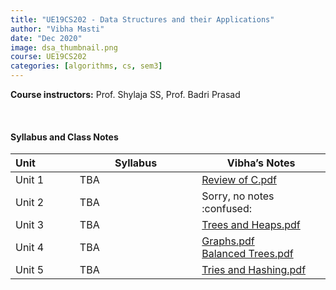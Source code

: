 ```yaml
---
title: "UE19CS202 - Data Structures and their Applications"
author: "Vibha Masti"
date: "Dec 2020"
image: dsa_thumbnail.png
course: UE19CS202
categories: [algorithms, cs, sem3]
---
```


**Course instructors:** Prof. Shylaja SS, Prof. Badri Prasad

<br>


#### Syllabus and Class Notes

| Unit              | Syllabus                         |       Vibha's Notes                |
| :---------------- | -------------------------------- | ---------------------------------- |
| Unit 1            |  TBA  | [Review of C.pdf](Review%20of%20C.pdf) |
| Unit 2            | TBA | Sorry, no notes :confused: |
| Unit 3            | TBA  | [Trees and Heaps.pdf](Trees%20%26%20Heaps%20-%20Class%20Notes.pdf) |
| Unit 4            | TBA | [Graphs.pdf](DSA%20Unit%204%20-%20Graphs.pdf)  \
                        [Balanced Trees.pdf](Balanced%20Trees.pdf) |
| Unit 5            | TBA | [Tries and Hashing.pdf](05%20-%20Tries%20%26%20Hashing.pdf) |


<br>


<!-- #### Textbooks: 

-  **T1**: "Learning PHP, MySQL & JavaScript", Robin Nixon. May 2018, 5th edition, O'Reilly Media, Inc.
-  **T2**: "Pro MERN Stack: Full Stack Web App Development with Mongo, Express, React, and Node", by Vasan Subramanian. March 2017, Apress

<br>

#### Reference Books:

- **R1**: "Beginning Node.js, Express & MongoDB Development", Greg Lim, July 2019
- **R2**: "Learning React, Functional Web Development with React and Redux", Alex Banks and Eve Porcello, May 2017, O'Reilly Media, Inc.

<br> -->

